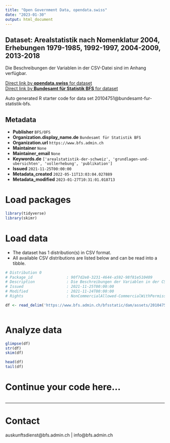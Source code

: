 ```yaml
---
title: "Open Government Data, opendata.swiss"
date: "2023-01-30"
output: html_document
---
```


## Dataset: Arealstatistik nach Nomenklatur 2004, Erhebungen 1979-1985, 1992-1997, 2004-2009, 2013-2018

Die Beschreibungen der Variablen in der CSV-Datei sind im Anhang verfügbar.

[Direct link by **opendata.swiss** for dataset](https://opendata.swiss/de/dataset/arealstatistik-nach-nomenklatur-2004-erhebungen-1979-1985-1992-1997-2004-2009-2013-2018)<br>
[Direct link by **Bundesamt für Statistik BFS** for dataset](https://www.bfs.admin.ch/asset/de/ag-b-00.03-37-area-csv)

Auto generated R starter code for data set 20104751@bundesamt-fur-statistik-bfs.

## Metadata

- **Publisher** `BFS/OFS`
- **Organization.display_name.de** `Bundesamt für Statistik BFS`
- **Organization.url** `https://www.bfs.admin.ch`
- **Maintainer** `None`
- **Maintainer_email** `None`
- **Keywords.de** `['arealstatistik-der-schweiz', 'grundlagen-und-ubersichten', 'vollerhebung', 'publikation']`
- **Issued** `2021-11-25T00:00:00`
- **Metadata_created** `2022-05-11T13:03:04.027889`
- **Metadata_modified** `2023-01-27T10:31:01.018713`


# Load packages

```r

library(tidyverse)
library(skimr)

```

# Load data

-   The dataset has 1 distribution(s) in CSV format.
-   All available CSV distributions are listed below and can be read into a tibble.

```r

# Distribution 0
# Package_id               : 90f7d2e8-3231-4644-a592-98f81e510409
# Description              : Die Beschreibungen der Variablen in der CSV-Datei sind im Anhang verfügbar.
# Issued                   : 2021-11-25T00:00:00
# Modified                 : 2021-11-24T00:00:00
# Rights                   : NonCommercialAllowed-CommercialWithPermission-ReferenceRequired

df <- read_delim('https://www.bfs.admin.ch/bfsstatic/dam/assets/20104753/master')



```

# Analyze data

```r

glimpse(df)
str(df)
skim(df)

head(df)
tail(df)

```

# Continue your code here...

```r

```

------------------------------------------------------------------------

# Contact

auskunftsdienst@bfs.admin.ch | info@bfs.admin.ch
